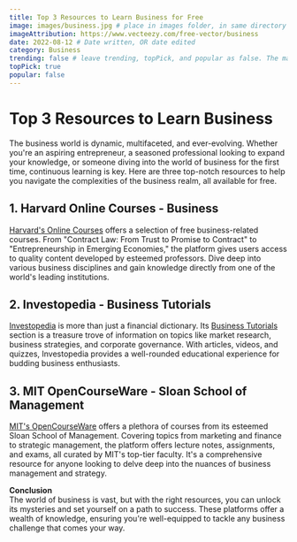 ```yaml
---
title: Top 3 Resources to Learn Business for Free
image: images/business.jpg # place in images folder, in same directory
imageAttribution: https://www.vecteezy.com/free-vector/business
date: 2022-08-12 # Date written, OR date edited
category: Business
trending: false # leave trending, topPick, and popular as false. The maintainers typically decide this :)
topPick: true
popular: false
---
```


# Top 3 Resources to Learn Business

The business world is dynamic, multifaceted, and ever-evolving. Whether you're an aspiring entrepreneur, a seasoned professional looking to expand your knowledge, or someone diving into the world of business for the first time, continuous learning is key. Here are three top-notch resources to help you navigate the complexities of the business realm, all available for free.

## 1. **Harvard Online Courses - Business**
[Harvard's Online Courses](https://online-learning.harvard.edu/) offers a selection of free business-related courses. From "Contract Law: From Trust to Promise to Contract" to "Entrepreneurship in Emerging Economies," the platform gives users access to quality content developed by esteemed professors. Dive deep into various business disciplines and gain knowledge directly from one of the world's leading institutions.

## 2. **Investopedia - Business Tutorials**
[Investopedia](https://www.investopedia.com/) is more than just a financial dictionary. Its [Business Tutorials](https://www.investopedia.com/tutorials/) section is a treasure trove of information on topics like market research, business strategies, and corporate governance. With articles, videos, and quizzes, Investopedia provides a well-rounded educational experience for budding business enthusiasts.

## 3. **MIT OpenCourseWare - Sloan School of Management**
[MIT's OpenCourseWare](https://ocw.mit.edu/) offers a plethora of courses from its esteemed Sloan School of Management. Covering topics from marketing and finance to strategic management, the platform offers lecture notes, assignments, and exams, all curated by MIT's top-tier faculty. It's a comprehensive resource for anyone looking to delve deep into the nuances of business management and strategy.

**Conclusion**  
The world of business is vast, but with the right resources, you can unlock its mysteries and set yourself on a path to success. These platforms offer a wealth of knowledge, ensuring you're well-equipped to tackle any business challenge that comes your way.


